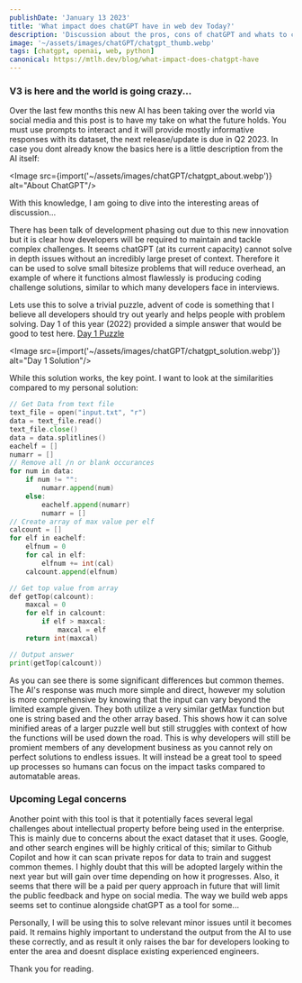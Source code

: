 ```yaml
---
publishDate: 'January 13 2023'
title: 'What impact does chatGPT have in web dev Today?'
description: 'Discussion about the pros, cons of chatGPT and whats to come in the near future... '
image: '~/assets/images/chatGPT/chatgpt_thumb.webp'
tags: [chatgpt, openai, web, python]
canonical: https://mtlh.dev/blog/what-impact-does-chatgpt-have
---
```




### V3 is here and the world is going crazy...

Over the last few months this new AI has been taking over the world via social media and this post is to have my take on what the future holds.
You must use prompts to interact and it will provide mostly informative responses with its dataset, the next release/update is due in Q2 2023. 
In case you dont already know the basics here is a little description from the AI itself:

<Image src={import('~/assets/images/chatGPT/chatgpt_about.webp')} alt="About ChatGPT"/>

With this knowledge, I am going to dive into the interesting areas of discussion...

There has been talk of development phasing out due to this new innovation but it is clear how developers will be required to maintain and tackle complex challenges. It seems chatGPT (at its current capacity) 
cannot solve in depth issues without an incredibly large preset of context. Therefore it can be used to solve small bitesize problems that will reduce overhead, an example of where it functions almost flawlessly 
is producing coding challenge solutions, similar to which many developers face in interviews.

Lets use this to solve a trivial puzzle, advent of code is something that I believe all developers should try out yearly and helps people with problem solving. Day 1 of this year (2022) provided a simple 
answer that would be good to test here. [Day 1 Puzzle](https://adventofcode.com/2022/day/1)

<Image src={import('~/assets/images/chatGPT/chatgpt_solution.webp')} alt="Day 1 Solution"/>

While this solution works, the key point. I want to look at the similarities compared to my personal solution:

```go
// Get Data from text file
text_file = open("input.txt", "r")
data = text_file.read()
text_file.close()
data = data.splitlines()
eachelf = []
numarr = []
// Remove all /n or blank occurances
for num in data:
    if num != "":
        numarr.append(num)
    else:
        eachelf.append(numarr)
        numarr = []
// Create array of max value per elf
calcount = []
for elf in eachelf:
    elfnum = 0
    for cal in elf:
        elfnum += int(cal)
    calcount.append(elfnum)

// Get top value from array
def getTop(calcount):
    maxcal = 0
    for elf in calcount:
        if elf > maxcal:
            maxcal = elf
    return int(maxcal)

// Output answer
print(getTop(calcount))
```

As you can see there is some significant differences but common themes. The AI's response was much more simple and direct, however my solution is more comprehensive by knowing that the input 
can vary beyond the limited example given. They both utilize a very similar getMax function but one is string based and the other array based. This shows how it can solve minified areas of a larger puzzle 
well but still struggles with context of how the functions will be used down the road. This is why developers will still be promient members of any development business as you cannot rely on perfect solutions 
to endless issues. It will instead be a great tool to speed up processes so humans can focus on the impact tasks compared to automatable areas.

### Upcoming Legal concerns

Another point with this tool is that it potentially faces several legal challenges about intellectual property before being used in the enterprise. This is mainly due to concerns about the exact dataset 
that it uses. Google, and other search engines will be highly critical of this; similar to Github Copilot and how it can scan private repos for data to train and suggest common themes. I highly doubt that 
this will be adopted largely within the next year but will gain over time depending on how it progresses. Also, it seems that there will be a paid per query approach in future that will limit the public 
feedback and hype on social media. The way we build web apps seems set to continue alongside chatGPT as a tool for some...

Personally, I will be using this to solve relevant minor issues until it becomes paid. It remains highly important to understand the output from the AI to use these correctly, and as result it only raises 
the bar for developers looking to enter the area and doesnt displace existing experienced engineers.

Thank you for reading.
